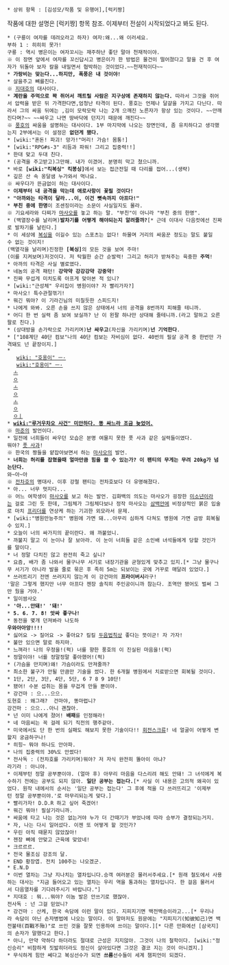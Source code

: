  * 상위 항목 : [김성모/작품 및 유행어],[럭키짱]

작품에 대한 설명은 [럭키짱] 항목 참조. 이제부터 전설이 시작되었다고 봐도 된다.

 * (구룡이 여자를 데려오라고 하자) 여자:왜...왜 이러세요.
 부하 1 : 히히히 못가!
 구룡 : 역시 병은이는 여자꼬시는 재주하난 좋단 말야 천재적이야.
 ※ 이 장면 앞에서 여자를 꼬신답시고 병은이가 한 방법은 물건이 떨어졌다고 말을 건 후 여자가 뒤돌아 보자 칼을 내밀면서 협박하는 것이었다.~~천재적이다~~
 * '''가랑비는 맞는다...하지만, 폭풍은 내 것이야!'''
 * 살을주고 뼈를친다.
 ※ [[지대호]]의 대사이다.
 * '''계란을 주먹으로 꽉 쥐어서 깨트릴 사람은 지구상에 존재하지 않는다.''' 따라서 그것을 쥐어서 압력을 받은 뒤 가격한다면,엄청난 타격이 된다. 풍호는 언제나 달걀을 가지고 다닌다. 따라서 그의 싸움 뒤에는 ,김이 모락모락 나는 2개 으깨진 노른자가 항상 있는 것이다. ~~안깨진다며?~~ ~~싸우고 나면 땅바닥에 던지기 때문에 깨진다~~
 ※ [[풍호]]의 싸움을 설명하는 대사이다. 1부 마지막에 나오는 장면인데, 좀 유치하다고 생각했는지 2부에서는 이 설정은 '''없던게 됐다.'''
 * [wiki:"혼돈! 파괴! 망가!"머리! 가슴! 몸통!]
 * [wiki:"RPG#s-3" 리듬과 파워! 그리고 집중력!!]
 * 한대 맞고 두대 친다.
 * (공격을 주고받고)그만해. 내가 이겼어. 분명히 막고 쳤으니까.
 * 바로 '''[wiki:"킥복싱" 킥봉싱]'''에서 보는 접근전일 때 다리를 접어...(생략)
 * 깊은 산 속 옹달샘 누가와서 먹나요.
 ※ 싸우다가 뜬금없이 하는 대사이다.
 * '''이제부터 내 공격을 막는데 애로사항이 꽃필 것이다!'''
 * '''"아까와는 타격이 달라...이, 이건 뼛속까지 아프다!"'''
 * '''부친 중에 한명'''이 조센징이라는 소문이 사실일지도 몰라.
 ※ 기요세라와 다찌가 [[마사오]]를 놓고 하는 말. "부친"이 아니라 "부친 중의 한명".
 * (백열장수를 날리며)'''발차기를 어떻게 해야되는지 알려줄까?'''[* 근데 이대사 다음컷에선 진짜로 발차기를 날린다.]
 * 이 세상에 [[복싱]]을 이길수 있는 스포츠는 없다! 하물며 거리의 싸움꾼 정도는 말도 붙일수 없는 것이지!
 (백열각을 날리며)진정한 '''[복싱]'''의 모든 것을 보여 주마!
 (이를 지켜보며)저것이다. 저 탁월한 순간 순발력! 그리고 허리가 받쳐주는 육중한 '''주먹'''!
 * 아까의 타격은 사실 별로였다.
 * 네놈의 공격 패턴! '''강약약 강강강약 강중약!'''
 * 진짜 무섭게 미치도록 아프게 맞아본 적 있니?
 * [wiki:"근성체" 우리집이 병원이야? 자 빨리가자?]
 * 마사오! 특수관절꺾기!
 * 뭐긴 뭐야? 이 기라긴님의 미칠듯한 스피드지!
 * 나에게 와봐. 오른 손을 쓰지 않은 상태에서 너의 공격을 8번까지 피해줄 테니까.
 * 어디 한 번 실력 좀 보여 보실까? 난 이 왼팔 하나만 상대해 줄테니까.(라고 말하고 오른팔로 친다.)
 * (상대방을 손가락으로 가리키며)'''난 싸우고'''(자신을 가리키며)'''넌 기억한다'''.
 * ["108계단 40단 컴보"나의 40단 컴보는 자비심이 없다. 40번의 필살 공격 중 한번만 가격돼도 넌 끝장이지.]
 * 
    [[wiki: "호옹이" ㅡ·]]
    [[wiki:"호옹이"  ㅡ·]]
   [[호옹이|ㅗ]]
   [[호옹이|ㅇ]]
   [[호옹이|ㅗ]]
   [[호옹이|ㅇ]]
   [[호옹이|ㅗ]]
   [[호옹이|ㅇ]]
   [[호옹이|ㅇ]][[호옹이|ㅣ]]
 * '''[[wiki:"루거우차오 사건" 미안하다. 똥 싸느라 조금 늦었어.]]'''
 ※ [[마준]]의 발언이다.
 * 일전에 너희들이 싸우던 모습은 분명 여물지 못한 풋 사과 같은 실력들이였다.
 뭐야? [[풋 사과]]!
 ※ 한국의 짱들을 얕잡아보면서 하는 [[마사오]]의 발언.
 * '''너희는 허리를 잡혔을때 얼마만큼 힘을 쓸 수 있는가? 이 팬티의 무게는 무려 20kg가 넘는단다.'''
 와~아~아
 ※ [[전차호]]의 명대사. 이후 강철 팬티는 전차호보다 더 유명해졌다.
 * 아... 너무 멋지다...
 ※ 어느 여학생이 [[마사오]]를 보고 하는 발언. 김화백의 의도는 마사오가 굉장한 [[미소년]]이라는 걸로 그린 듯 한데, 그림체가 그림체다보나 정작 마사오는 [[삼백안]]에 비정상적인 붉은 입술로 마치 [[프리더]]를 연상케 하는 기괴한 외모라서 문제.
 * [wiki:"병원만능주의" 병원에 가면 돼...아무리 심하게 다쳐도 병원에 가면 금방 회복될수 있지.]
 * 오늘이 너의 싸가지의 끝이란다. 왜 까불었니.
 * 까불지 말고 이 눈이나 잘 보아라. 이 눈이 너희들 같은 소인배 녀석들에게 당할 것인가를 말이다.
 * 너 정말 다치진 않고 완전히 죽고 싶니?
 * 요즘, 배가 좀 나와서 물구나무 서기로 내장기관을 균형있게 맞추고 있지.[* 그냥 물구나무 서기가 아니라 발을 줄로 묶은 후 족히 5m는 되보이는 곳에 거꾸로 매달려 있었다.]
 * 쓰러트리기 전엔 쓰러지지 않는게 이 강건마의 '''프라이버시'''라구!
 '말은 그렇게 했지만 너무 아프다 젠장 솔직히 주인공이니까 참는다. 조역만 됐어도 벌써 그만 뒀을 거야.'
 * 일이쌈사오
 * ''' '아...안돼!' '돼!' '''
 * '''5. 6. 7. 8! 앗싸 좋구나!'''
 * 동전을 몇개 던져봐라 나도하
 '''우와아아앙!!!!'''
 * 싫어요 -> 질어요 -> 좋아요? 킬킬 [[두음법칙]]상 좋다는 뜻이군! 자 가자!
 * 불만 있으면 말로 하지마.
 * 느껴라! 나의 우정을!(퍽) 너를 향한 풍호의 이 진실된 마음을!(퍽)
 * 정말이야! 너를 정말정말 좋아했어!(퍽)
 * (가슴을 만지며)왜! 가슴이라도 만져줄까?
 * 최소한 불구가 안될 만큼만 기술을 썼다. 한 6개월 병원에서 치료받으면 회복될 것이다.
 * 1단, 2단, 3단, 4단, 5단, 6 7 8 9 10단!
 * 됐어! 수분 섭취는 몸을 무겁게 만들 뿐이야.
 * 강건마 : 으...으으.
 도현호 : 왜그래?  건마야, 똥마렵니?
 강건마 : 으으...아니 괜찮아.
 * 넌 이미 나에게 졌어! '''배패'''를 인정해라!
 * 네 마음씨는 꼭 걸레 되기 직전의 행주같아.
 * 미국에서도 단 한 번의 실패도 해보지 못한 기술이다!! [[회전스크류]]! 네 얼굴이 어떻게 변할지 궁금하구나!
 * 히힝~ 뭐야 하나도 안아파.
 * 나의 집중력의 30%도 안썼다!
 * 전사독 : (전차호를 가리키며)뭐야? 저 자식 완전히 똘아이 아냐?
 라기라 : 아니야.
 * 이제부턴 정말 공부뿐이야. (얼마 후) 아무리 마음을 다스리려 해도 안돼! 그 녀석에게 복수하기 전에는 공부도 되지 않아. '''일단 공부는 접는다.'''[* 사실 이 내용은 고의적 왜곡이 있었다. 원작 내에서의 순서는 '일단 공부는 접는다' 그 후에 적을 다 쓰러뜨리고 '이제부턴 정말 공부뿐이야.'로 마무리되는게 맞다.]
 * 빨리가자! D.D.R 하고 싶어 죽겠어!
 * 뭐긴 뭐야! 필살기라니까.
 * 싸움에 타고 나는 것은 없는거야 누가 더 간때기가 부었나에 따라 승부가 결정되는거지.
 * 자, 나는 다시 일어섰다. 이젠 또 어떻게 할 것인가?
 * 우린 아직 때묻지 않았잖아!
 * 젠장 뼈에 안맞고 근육에 맞았네! 
 * 크르르르.
 * 전국 물조심 강조의 달.
 * END 황장엽. 전치 100주는 나오겠군.
 * E.N.D
 * 이번 열차는 그냥 지나치는 열차입니다.승객 여러분은 물러서주세요.[* 원래 철도에서 사용하는 대사는 "지금 들어오고 있는 열차는 우리 역을 통과하는 열차입니다. 한 걸음 물러서서 다음열차를 기다려주시기 바랍니다."]
 * 지대호 : 뭐...뭐야? 이놈 발은 안쓰기로 했잖아.
 전사독 : 넌 그걸 믿었니? 
 * 강건마 : 산케, 한국 속담에 이런 말이 있다. 지피지기면 백전백승이라고...[* 우리나라 속담이 아닌 손자병법에 나오는 말이다. 이 말마저도 원문에는 "지피지기(知彼知己)면 백전불태(百戰不殆)"로 쓰인 것을 잘못 인용하여 쓰이는 말이다.][* 다른 만화에선 [삼국지]의 손자가 말했다고 한다.]
 * 아니, 만약 약하다 하더라도 절대로 근성은 지지않아. 그것이 나의 철학이다. [wiki:"정신승리" 비참하게 짓밟히더라도 정신이 살아있다면 그것은 결코 지는 것이 아니겠지.]
 * 무식하게 힘만 쎄다고 복싱선수가 되면 '''쓰름'''선수들이 세계 챔피언이 되겠다.

